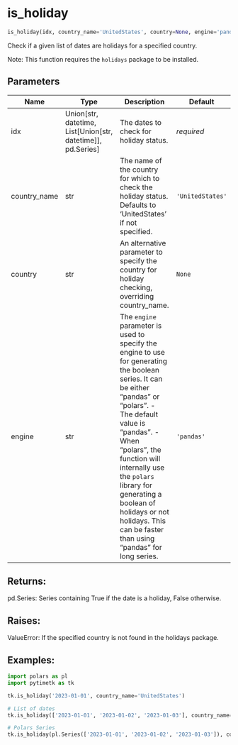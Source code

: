 # is_holiday { #pytimetk.is_holiday }

```python
is_holiday(idx, country_name='UnitedStates', country=None, engine='pandas')
```

Check if a given list of dates are holidays for a specified country.

Note: This function requires the `holidays` package to be installed.

## Parameters {.doc-section .doc-section-parameters}

| Name         | Type                                                              | Description                                                                                                                                                                                                                                                                                                                                                       | Default          |
|--------------|-------------------------------------------------------------------|-------------------------------------------------------------------------------------------------------------------------------------------------------------------------------------------------------------------------------------------------------------------------------------------------------------------------------------------------------------------|------------------|
| idx          | Union\[str, datetime, List\[Union\[str, datetime\]\], pd.Series\] | The dates to check for holiday status.                                                                                                                                                                                                                                                                                                                            | _required_       |
| country_name | str                                                               | The name of the country for which to check the holiday status. Defaults to 'UnitedStates' if not specified.                                                                                                                                                                                                                                                       | `'UnitedStates'` |
| country      | str                                                               | An alternative parameter to specify the country for holiday checking, overriding country_name.                                                                                                                                                                                                                                                                    | `None`           |
| engine       | str                                                               | The `engine` parameter is used to specify the engine to use for generating the boolean series. It can be either "pandas" or "polars".  - The default value is "pandas".  - When "polars", the function will internally use the `polars` library   for generating a boolean of holidays or not holidays. This can be   faster than using "pandas" for long series. | `'pandas'`       |

## Returns: {.doc-section .doc-section-returns}

pd.Series:
    Series containing True if the date is a holiday, False otherwise.

## Raises: {.doc-section .doc-section-raises}

ValueError:
    If the specified country is not found in the holidays package.

## Examples: {.doc-section .doc-section-examples}

```python
import polars as pl
import pytimetk as tk

tk.is_holiday('2023-01-01', country_name='UnitedStates')
```

```python
# List of dates
tk.is_holiday(['2023-01-01', '2023-01-02', '2023-01-03'], country_name='UnitedStates')
```

```python
# Polars Series
tk.is_holiday(pl.Series(['2023-01-01', '2023-01-02', '2023-01-03']), country_name='UnitedStates')
```